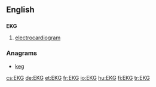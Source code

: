 ==English==

==={{initialism}}===
'''EKG'''

# {{cardiology}} [[electrocardiogram]]

===Anagrams===
* [[keg#English|keg]]

[[cs:EKG]]
[[de:EKG]]
[[et:EKG]]
[[fr:EKG]]
[[io:EKG]]
[[hu:EKG]]
[[fi:EKG]]
[[tr:EKG]]